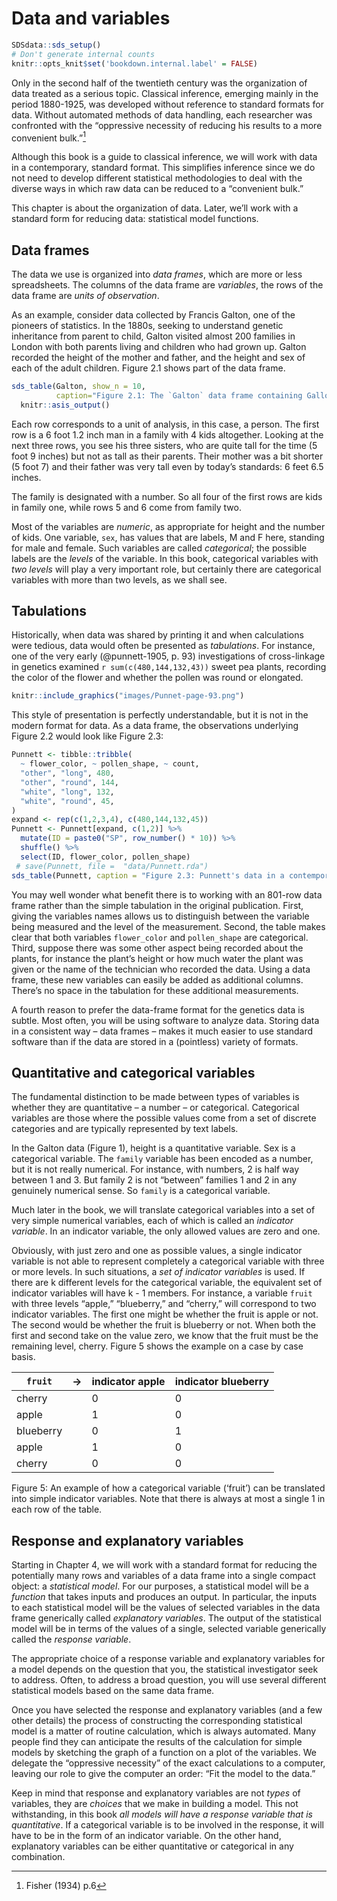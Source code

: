 # Data and variables

```r
SDSdata::sds_setup()
# Don't generate internal counts
knitr::opts_knit$set('bookdown.internal.label' = FALSE)
```

Only in the second half of the twentieth century was the organization of data treated as a serious topic.  Classical inference, emerging mainly in the period 1880-1925, was developed without reference to standard formats for data. Without automated methods of data handling, each researcher was confronted with the "oppressive necessity of reducing his results to a more convenient bulk."^[Fisher (1934) p.6]

Although this book is a guide to classical inference, we will work with data in a contemporary, standard format. This simplifies inference since we do not need to develop different statistical methodologies to deal with the diverse ways in which raw data can be reduced to a "convenient bulk." 

This chapter is about the organization of data. Later, we'll work with a standard form for reducing data: statistical model functions.

## Data frames

The data we use is organized into *data frames*, which are more or less spreadsheets. The columns of the data frame are *variables*, the rows of the data frame are *units of observation*.

As an example, consider data collected by Francis Galton, one of the pioneers of statistics. In the 1880s, seeking to understand genetic inheritance from parent to child, Galton visited almost 200 families in London with both parents living and children who had grown up. Galton recorded the height of the mother and father, and the height and sex of each of the adult children. Figure 2.1 shows part of the data frame.

```r
sds_table(Galton, show_n = 10,
          caption="Figure 2.1: The `Galton` data frame containing Gallon's measurements of 898 adult children.") %>%
  knitr::asis_output()
```

Each row corresponds to a unit of analysis, in this case, a person. The first row is a 6 foot 1.2 inch man in a family with 4 kids altogether. Looking at the next three rows, you see his three sisters, who are quite tall for the time (5 foot 9 inches) but not as tall as their parents. Their mother was a bit shorter (5 foot 7) and their father was very tall even by today's standards: 6 feet 6.5 inches.

The family is designated with a number. So all four of the first rows are kids in family one, while rows 5 and 6 come from family two.

Most of the variables are *numeric*, as appropriate for height and the number of kids. One variable, `sex`, has values that are labels, M and F here, standing for male and female. Such variables are called *categorical*; the possible labels are the *levels* of the variable. In this book, categorical variables with *two levels* will play a very important role, but certainly there are categorical variables with more than two levels, as we shall see.



## Tabulations

Historically, when data was shared by printing it and when calculations were tedious, data would often be presented as *tabulations*. For instance, one of the very early (@punnett-1905, p. 93) investigations of cross-linkage in genetics examined `r sum(c(480,144,132,43))` sweet pea plants, recording the color of the flower and whether the pollen was round or elongated. 

```r
knitr::include_graphics("images/Punnet-page-93.png")
```

This style of presentation is perfectly understandable, but it is not in the modern format for data. As a data frame, the observations underlying  Figure  2.2 would look like Figure 2.3:

```r
Punnett <- tibble::tribble(
  ~ flower_color, ~ pollen_shape, ~ count,
  "other", "long", 480,
  "other", "round", 144,
  "white", "long", 132,
  "white", "round", 45,
)
expand <- rep(c(1,2,3,4), c(480,144,132,45))
Punnett <- Punnett[expand, c(1,2)] %>% 
  mutate(ID = paste0("SP", row_number() * 10)) %>%
  shuffle() %>%
  select(ID, flower_color, pollen_shape)
 # save(Punnett, file =  "data/Punnett.rda")
sds_table(Punnett, caption = "Figure 2.3: Punnett's data in a contemporary format")
```



You may well wonder what benefit there is to working with an 801-row data frame rather than the simple tabulation in the original publication. First, giving the variables names allows us to distinguish between the variable being measured and the level of the measurement. Second, the table makes clear that both variables `flower_color` and `pollen_shape` are categorical. Third, suppose there was some other aspect being recorded about the plants, for instance the plant's height or how much water the plant was given or the name of the technician who recorded the data. Using a data frame, these new variables can easily be added as additional columns. There's no space in the tabulation for these additional measurements.

A fourth reason to prefer the data-frame format for the genetics data is subtle. Most often, you will be using software to analyze data. Storing data in a consistent way -- data frames -- makes it much easier to use standard software than if the data are stored in a (pointless) variety of formats. 

## Quantitative and categorical variables

The fundamental distinction to be made between types of  variables is whether they are quantitative -- a number -- or categorical. Categorical variables are those where  the possible values come from a set of discrete categories and are typically represented by text labels.

In the Galton data (Figure  1), height is a quantitative variable. Sex is a categorical variable.  The `family` variable has been encoded as a number, but it is not really numerical. For instance, with numbers, 2 is half way between 1 and 3. But family 2 is not "between" families 1 and 2 in any genuinely numerical sense. So `family` is a categorical variable.

Much later in the book, we will translate categorical variables into a set of very simple numerical variables, each of which is called an *indicator variable*. In an indicator variable, the only allowed values are zero and one. 

Obviously, with just zero and one as possible values, a single indicator variable is not able to represent completely a categorical variable with three or more levels. In such situations, a *set of indicator variables* is used. If there  are k different levels for the  categorical variable, the equivalent  set of indicator variables will have  k - 1 members. For instance, a variable `fruit` with three levels "apple," "blueberry," and "cherry," will correspond to two indicator variables. The first one might be whether the fruit is apple or not. The second would be  whether the fruit is blueberry or not. When both the first and second take on the value zero, we know that the fruit must be the remaining level, cherry. Figure 5 shows the example on a case by case basis.

`fruit` | $\rightarrow$ | indicator apple | indicator  blueberry
--------|--------|--------|--------
cherry  |    | 0  |  0
apple   |    | 1  |  0
blueberry  | | 0  |  1
apple   |    | 1  |  0
cherry  |    | 0  |  0

Figure 5: An example of how  a categorical  variable ('fruit') can be translated into simple indicator  variables. Note that there is always at  most a single 1 in each row of the table. 

## Response and explanatory variables

Starting in Chapter 4, we will work with a standard format for reducing the potentially many rows and variables  of a data frame into a single compact object: a *statistical model*. For our purposes, a statistical model will be a *function* that takes inputs  and produces an output. In particular, the inputs to each statistical model will be the values of selected variables in the data frame generically called *explanatory variables*. The output of the statistical model will  be in  terms of the values  of a single, selected variable generically called the *response variable*.

The appropriate choice of a response variable and explanatory variables for a model depends on the question that you, the statistical investigator seek to  address. Often, to address a broad question, you will use several different statistical models based on the same data frame.

Once you have selected the response and explanatory variables (and a few other details) the process of constructing the corresponding statistical model is a matter of routine calculation, which is always automated. Many people find they can anticipate the results of the calculation for simple models by sketching the graph of a function on a plot of the variables. We delegate the "oppressive necessity" of the exact calculations to a computer, leaving our role to give the computer an order: "Fit the model to the data."

Keep in mind that response and explanatory variables are not *types* of variables, they are *choices* that we make in building a model. This  not withstanding, in this book *all models will have a response variable that is quantitative*. If a categorical variable is to be involved in the response, it will have to be in the form of an indicator variable. On the other hand, explanatory variables can be either  quantitative  or categorical in any combination.






